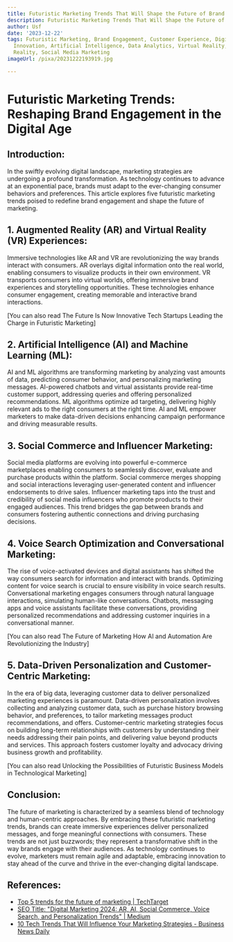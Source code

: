 ```yaml
---
title: Futuristic Marketing Trends That Will Shape the Future of Brand Engagement
description: Futuristic Marketing Trends That Will Shape the Future of Brand Engagement
author: Usf
date: '2023-12-22'
tags: Futuristic Marketing, Brand Engagement, Customer Experience, Digital Transformation,
  Innovation, Artificial Intelligence, Data Analytics, Virtual Reality, Augmented
  Reality, Social Media Marketing
imageUrl: /pixa/20231222193919.jpg

---
```

# Futuristic Marketing Trends: Reshaping Brand Engagement in  the Digital Age

## Introduction:
In the swiftly evolving digital  landscape,  marketing  strategies are undergoing a profound transformation. As technology continues to advance at an exponential pace, brands must adapt to the ever-changing consumer  behaviors and preferences. This  article explores five futuristic marketing trends poised to redefine brand engagement and shape the future of marketing.

## 1. **Augmented  Reality (AR) and Virtual Reality  (VR) Experiences:**
Immersive technologies  like AR and VR are revolutionizing the way brands  interact with consumers. AR overlays digital information onto the real world, enabling consumers to visualize products in their own environment. VR transports consumers into virtual worlds, offering immersive brand experiences and storytelling opportunities.  These technologies enhance consumer engagement, creating memorable and interactive brand interactions.

[You  can also read The Future Is Now Innovative Tech Startups Leading the Charge  in Futuristic Marketing]


## 2. **Artificial Intelligence (AI) and Machine Learning (ML):**
AI and ML algorithms are transforming marketing by analyzing vast amounts of data, predicting consumer behavior, and personalizing marketing messages. AI-powered chatbots and virtual assistants provide real-time customer support, addressing queries and offering  personalized recommendations. ML algorithms optimize ad targeting, delivering highly relevant ads to the right consumers at the right time. AI and ML  empower marketers to make data-driven decisions enhancing campaign performance and driving measurable  results.

## 3. **Social Commerce and Influencer Marketing:**
Social media platforms are evolving  into powerful e-commerce marketplaces enabling  consumers to seamlessly discover,  evaluate and purchase products  within the platform. Social  commerce merges shopping and social  interactions leveraging user-generated content  and influencer  endorsements to drive sales. Influencer marketing taps into the trust and credibility of social media influencers who promote products to their engaged audiences. This trend bridges the gap between brands  and consumers fostering authentic connections and driving purchasing decisions.

## 4. **Voice Search Optimization  and  Conversational Marketing:**
The rise of  voice-activated devices and  digital assistants has shifted the way consumers search for information and interact with brands. Optimizing content for voice search is crucial to ensure  visibility in voice search results. Conversational marketing  engages consumers through natural language interactions,  simulating human-like conversations. Chatbots, messaging apps and  voice assistants facilitate  these conversations, providing personalized recommendations and  addressing customer inquiries in a conversational manner.

[You can also read The Future of Marketing How AI and Automation Are Revolutionizing  the Industry]


## 5. **Data-Driven Personalization and Customer-Centric Marketing:**
In  the era of big data, leveraging  customer data  to deliver personalized marketing experiences is paramount. Data-driven personalization involves collecting and  analyzing customer data, such as purchase  history browsing  behavior, and preferences, to tailor marketing messages  product recommendations, and offers.  Customer-centric marketing strategies focus on building long-term relationships with customers by understanding their needs addressing their pain points, and  delivering  value beyond products and services.  This  approach fosters customer loyalty and advocacy driving business growth  and profitability.

[You can also read Unlocking the Possibilities of Futuristic Business Models in Technological Marketing]


## Conclusion:
The future  of marketing is characterized by a seamless blend of  technology and human-centric approaches. By embracing these futuristic marketing trends, brands can create immersive experiences deliver  personalized  messages, and forge meaningful connections with consumers. These trends are not just buzzwords; they represent a transformative shift in the  way brands engage with their audiences. As technology continues to evolve, marketers must remain agile and adaptable, embracing innovation to  stay ahead of the curve and thrive in the ever-changing digital landscape.

## References:
- [Top 5 trends for the future of marketing | TechTarget](https://www.techtarget.com/searchcustomerexperience/feature/Top-5-trends-for-the-future-of-marketing)
- [SEO Title: "Digital Marketing 2024: AR, AI, Social Commerce, Voice Search, and Personalization Trends" | Medium](https://medium.com/@TaqweemFatima/futuristic-digital-marketing-trends-2024-your-brand-your-way-230f81ddf094)
- [10 Tech Trends That Will Influence Your Marketing Strategies - Business News Daily](https://www.businessnewsdaily.com/8564-future-of-marketing.html)
